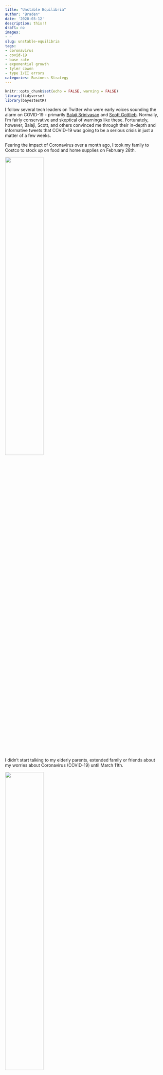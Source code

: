 ```yaml
---
title: "Unstable Equilibria"
author: "Braden"
date: '2020-03-12'
description: this!!
draft: no
images:
- ~
slug: unstable-equilibria
tags:
- coronavirus
- covid-19
- base rate
- exponential growth
- tyler cowen
- type I/II errors
categories: Business Strategy
---
```


```r
knitr::opts_chunk$set(echo = FALSE, warning = FALSE)
library(tidyverse)
library(bayestestR)
```





I follow several tech leaders on Twitter who were early voices sounding the alarm on COVID-19 - primarily [Balaji Srinivasan](https://twitter.com/balajis) and [Scott Gottlieb](https://twitter.com/ScottGottliebMD). Normally, I'm fairly conservative and skeptical of warnings like these. Fortunately, however, Balaji, Scott, and others convinced me through their in-depth and informative tweets that COVID-19 was going to be a serious crisis in just a matter of a few weeks.

Fearing the impact of Coronavirus over a month ago, I took my family to Costco to stock up on food and home supplies on February 28th.

![](/posts/2020-03-12-unstable-equilibria_files/costco.jpg){width=50%}

I didn’t start talking to my elderly parents, extended family or friends about my worries about Coronavirus (COVID-19) until March 11th.

![](/posts/2020-03-12-unstable-equilibria_files/call_home.jpg){width=50%}

On the face of it, this doesn’t add up. Why would I stock up on supplies to prepare for a possible lockdown or a run on the grocery stores (or worse) but not warn those most vulnerable at the same time? Did I act selfishly?

I struggled through the last few weeks wrestling with the optimal time to begin warning everyone. I saw four possible outcomes based on when/if I chose to warn those around me, and whether COVID-19 really did turn into a crisis worth warning anyone about:

```r
empty_theme <- theme(                              
  plot.background = element_blank(), 
  panel.grid.major = element_blank(), 
  panel.grid.minor = element_blank(), 
  panel.border = element_blank(), 
  panel.background = element_blank(),
  axis.line = element_blank(),
  axis.ticks = element_blank(),
  axis.text.y = element_text(angle = 90)
)

plot <- ggplot(NULL, aes()) +
  # fix the scale so it's always a square
  coord_fixed() +
  # set the scale to one greater than 0-10 in each direction
  # this gives us some breating room and space to add some arrows
  scale_x_continuous(expand = c(0, 0), limits = c(-1, 11),
                     breaks = c(2,8), labels=c("2" = "", "8" = "")) +
  scale_y_continuous(expand = c(0, 0), limits = c(-1,11),
                     breaks = c(2,8), labels=c("2" = "", "8" = "")) +
  # apply the empty theme
  empty_theme +
  # labels
  labs(title = "",
       x = "",
       y = "") +
  
  # create the quadrants
  geom_rect(aes(xmin=0, xmax=5, ymin=0, ymax=5), color = "black", fill = "#3c8200", alpha = .25) +
  geom_rect(aes(xmin=5, xmax=10, ymin=0, ymax=5), color = "black", fill = "#AA0000", alpha = .25) +
  geom_rect(aes(xmin=0, xmax=5, ymin=5, ymax=10), color = "black", fill = "#AA0000", alpha = .25) +
  geom_rect(aes(xmin=5, xmax=10, ymin=5, ymax=10), color = "black", fill = "#3c8200", alpha = .25) +
  
  # quadrant labels
  annotate("text", x = -.5, y = 2.5, angle = 90, label = "Don't warn") +
  annotate("text", x = -.5, y = 7.5, angle = 90, label = "Warn") +
  annotate("text", x = 2.5, y = -.5, label = "Crisis is avoided") +
  annotate("text", x = 7.5, y = -.5, label = "Crisis occurs") +
  
  # quadrant titles
  annotate("text", x = 2.5, y = 2.5, color = "#3c8200", label = "Discerning") +
  annotate("text", x = 2.5, y = 7.5, color = "#AA0000", label = "Gullible") +
  annotate("text", x = 7.5, y = 2.5, color = "#AA0000", label = "Selfish") +
  annotate("text", x = 7.5, y = 7.5, color = "#3c8200", label = "Smart")

plot
```

I didn’t want to appear gullible by warning people **-- overreacting --** about a non-existent threat, or selfish by not warning people about a crisis that I could have helped them avoid. I was weighing *the well-being of those around me* against *my own ego* - wanting to come out of this looking as good as possible and ensuring people would take me seriously in the future.

As Ian Bogost [wrote in The Atlantic](https://www.theatlantic.com/health/archive/2020/03/theres-no-shame-in-overreacting-to-the-coronavirus/608140/) last week:

>Risking overreaction means knowing, in advance, that a particular action might be extreme and carrying it out anyway. And doing so not under a cloud of nail-biting fear that you might look a fool if it turns out wrong, but in the hopes that having done so will make it turn out right. If it does, you who overreact will earn a response even worse than the shame of looking the fool: Like the heroes of Y2K, you will enjoy no response whatsoever.

## “Growthers” and “Base-raters”

Tyler Cowen [wrote for Bloomberg](https://www.bloomberg.com/opinion/articles/2020-03-03/how-fast-will-the-new-coronavirus-spread-two-sides-of-the-debate) about two camps he termed growthers and base-raters. Growthers believe in the power of exponential growth, and have therefore been more bearish on the approaching impacts of COVID-19. Growthers appear to be concentrated in tech and finance, industries for which exponential growth is an everyday occurence: “the growthers find it easy to imagine that the number of cases might overwhelm the capacity of the U.S. health care system.”

Base-raters, on the other hand, give precedence to the idea that the impacts of COVID-19 are likely to be less severe, since severe incidents like world-wide pandemics occur so rarely: “The base-raters, when assessing the likelihood of a particular scenario, start by asking how often it has happened before.” Elected officials (at least until very recently) and much of middle America appears to fall into the base-raters camp.

Many of those who were skeptical of COVID-19 and telling people to worry about the flu now are partially responsible for the vast scale of the crisis in which we find ourselves. Cowen writes:

>As for the health-care establishment, epidemiologists understand exponential growth rates very well. But many medical professionals think in terms of what are called “normal” statistical distributions. If someone visits your office with what appears to be a typical flu case, it is usually exactly that. The result is that there is not much surge capacity in America’s hospitals and public-health institutions.

## How do we avoid this in the future?

There is no way to avoid this in every case. As a society, we have to weigh the impacts of Type I errors (false positives) against Type II errors (false negatives). Where do we draw the line?

```r
# create distributions
x <- distribution_normal(n = 100, mean = 0, sd = 1)
z <- distribution_normal(n = 100, mean = 2, sd = 1)

y1 <- distribution_normal(n = 100, mean = 0, sd = 1)
y2 <- distribution_normal(n = 100, mean = 2, sd = 1)
# x <- seq(-4, 6, .1)

y1 <- as.data.frame(density(y1))
y2 <- as.data.frame(density(y2))


two_curves <- full_join(y1, y2, by = "x")

# add x distribution to plot
p <- x %>% 
  density() %>%
  as.data.frame() %>% 
  ggplot(aes(x=x, y=y)) +
  geom_line()

# add z distribution to plot
p <- p + geom_line(data = as.data.frame(density(z)), aes(x=x, y=y))

# p <- p +
#   theme(axis.line=element_blank(),
#       axis.text.x=element_blank(),
#       axis.text.y=element_blank(),
#       axis.ticks=element_blank(),
#       axis.title.x=element_blank(),
#       axis.title.y=element_blank(),
#       legend.position="none",
#       panel.background=element_blank(),
#       panel.border=element_blank(),
#       panel.grid.major=element_blank(),
#       panel.grid.minor=element_blank(),
#       plot.background=element_blank())
```

Moving forward, perhaps we should assume that the negative impacts of incorrectly predicting a global pandemic are preferable to the negative impacts of incorrectly predicting that we will avoid a global pandemic. In effect, we would need to give more credence to the growthers way of thinking, and less credence to the base-raters way of thinking - essentially saying that pandemics are more likely to happen than previously thought.

This would move our “deciding line” to the left, resulting in a higher rate of false positives but lower rate of false negatives:

```r
data <- distribution_normal(n = 100, mean = 0, sd = 1) %>%
  density() %>%
  as.data.frame() %>%
  mutate(e = lag(y, 100))

ggplot(data) +
  geom_line(aes(x=x, y=y), size=1) +
  geom_line(aes(x=x, y=e), size=1) +
  geom_vline(aes(xintercept=0), size=1) +
  geom_hline(aes(yintercept=0), size=1) +
  geom_ribbon(data = subset(data, x<0), aes(x=x, ymin=0, ymax=y), fill = "blue", alpha = .3) +
  geom_ribbon(data = subset(data, e<y & x<0), aes(x=x, ymin=0, ymax=e), fill = "light blue", alpha = .5) +
  geom_ribbon(data = subset(data, y>e & x>0), aes(x=x, ymin=e, ymax=y), fill = "pink", alpha = .3) +
  geom_ribbon(data = subset(data, e<y & x>0), aes(x=x, ymin=0, ymax=e), fill = "purple", alpha = .3) +
  geom_ribbon(data = subset(data, y<=e & x>0), aes(x=x, ymin=0, ymax=y), fill = "purple", alpha = .3) +
  geom_ribbon(data = subset(data, e>y & x>0), aes(x=x, ymin=y, ymax=e), fill = "red", alpha = .3)
```
In an increasingly globalized world with interconnected supply chains, interdependencies, and movements of people, I believe this would be prudent. As a culture, we would also need to de-stigmatize those who make dire warnings but turn out to be incorrect. In fact, those who choose to warn early may be wrong many times, but the benefits of listening to them the one time they are right makes them worth listening to.